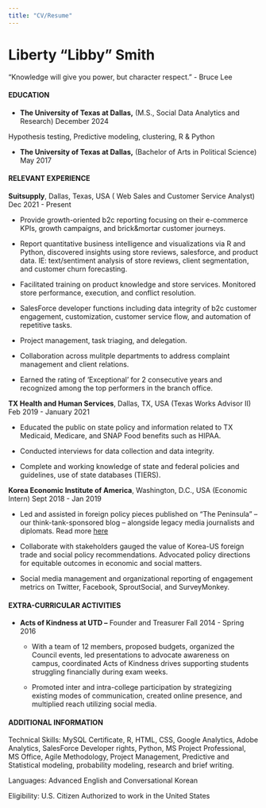 ---
title: "CV/Resume"
---

# Liberty "Libby" Smith

"Knowledge will give you power, but character respect." - Bruce Lee

#### **EDUCATION**

-   **The University of Texas at Dallas,** (M.S., Social Data Analytics and Research) December 2024

Hypothesis testing, Predictive modeling, clustering, R & Python

-   **The University of Texas at Dallas,** (Bachelor of Arts in Political Science) May 2017

#### **RELEVANT EXPERIENCE**

**Suitsupply**, Dallas, Texas, USA ( Web Sales and Customer Service Analyst) Dec 2021 - Present

-   Provide growth-oriented b2c reporting focusing on their e-commerce KPIs, growth campaigns, and brick&mortar customer journeys.

-   Report quantitative business intelligence and visualizations via R and Python, discovered insights using store reviews, salesforce, and product data. IE: text/sentiment analysis of store reviews, client segmentation, and customer churn forecasting.

-   Facilitated training on product knowledge and store services. Monitored store performance, execution, and conflict resolution.

-   SalesForce developer functions including data integrity of b2c customer engagement, customization, customer service flow, and automation of repetitive tasks.

-   Project management, task triaging, and delegation.

-   Collaboration across mulitple departments to address complaint management and client relations.

-   Earned the rating of 'Exceptional' for 2 consecutive years and recognized among the top performers in the branch office.


**TX Health and Human Services**, Dallas, TX, USA (Texas Works Advisor II) Feb 2019 - January 2021

- Educated the public on state policy and information related to TX Medicaid, Medicare, and SNAP Food benefits such as HIPAA.

- Conducted interviews for data collection and data integrity.

- Complete and working knowledge of state and federal policies and guidelines, use of state databases (TIERS).


**Korea Economic Institute of America**, Washington, D.C., USA (Economic Intern) Sept 2018 - Jan 2019

-   Led and assisted in foreign policy pieces published on "The Peninsula" -- our think-tank-sponsored blog -- alongside legacy media journalists and diplomats. Read more [here](https://libertysmith.github.io/datacollectionmethods/writing.html)

-   Collaborate with stakeholders gauged the value of Korea-US foreign trade and social policy recommendations. Advocated policy directions for equitable outcomes in economic and social matters.

-   Social media management and organizational reporting of engagement metrics on Twitter, Facebook, SproutSocial, and SurveyMonkey.


#### **EXTRA-CURRICULAR ACTIVITIES**

-   **Acts of Kindness at UTD --** Founder and Treasurer Fall 2014 - Spring 2016

    -   With a team of 12 members, proposed budgets, organized the Council events, led presentations to advocate awareness on campus, coordinated Acts of Kindness drives supporting students struggling financially during exam weeks.

    -   Promoted inter and intra-college participation by strategizing existing modes of communication, created online presence, and multiplied reach utilizing social media.

#### **ADDITIONAL INFORMATION**

Technical Skills: MySQL Certificate, R, HTML, CSS, Google Analytics, Adobe Analytics, SalesForce Developer rights, Python, MS Project Professional, MS Office, Agile Methodology, Project Management, Predictive and Statistical modeling, probability modeling, research and brief writing.

Languages: Advanced English and Conversational Korean

Eligibility: U.S. Citizen Authorized to work in the United States
